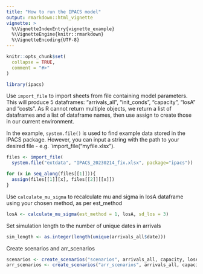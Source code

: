 ```yaml
---
title: "How to run the IPACS model"
output: rmarkdown::html_vignette
vignette: >
  %\VignetteIndexEntry{vignette_example}
  %\VignetteEngine{knitr::rmarkdown}
  %\VignetteEncoding{UTF-8}
---
```


```r
knitr::opts_chunk$set(
  collapse = TRUE,
  comment = "#>"
)
```

```r
library(ipacs)
```

Use `import_file` to import sheets from file containing model parameters. This
will produce 5 dataframes: "arrivals_all", "init_conds", "capacity", "losA" and
"costs". As R cannot return multiple objects, we return a list of dataframes
and a list of dataframe names, then use assign to create those in our current
environment.

In the example, `system.file()` is used to find example data stored in the IPACS
package. However, you can input a string with the path to your desired file - 
e.g. `import_file("myfile.xlsx").

```r
files <- import_file(
  system.file("extdata", "IPACS_20230214_fix.xlsx", package="ipacs"))

for (x in seq_along(files[[1]])){
  assign(files[[1]][x], files[[2]][[x]])
}
```

Use `calculate_mu_sigma` to recalculate mu and sigma in losA dataframe using
your chosen method, as per est_method
``` r
losA <- calculate_mu_sigma(est_method = 1, losA, sd_los = 3)
```

Set simulation length to the number of unique dates in arrivals
``` r
sim_length <- as.integer(length(unique(arrivals_all$date)))
```

Create scenarios and arr_scenarios
``` r
scenarios <- create_scenarios("scenarios", arrivals_all, capacity, losA, init_conds)
arr_scenarios <- create_scenarios("arr_scenarios", arrivals_all, capacity, losA, init_conds)
```
